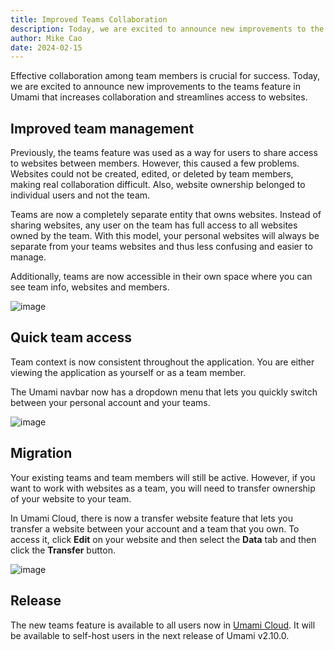 ```yaml
---
title: Improved Teams Collaboration
description: Today, we are excited to announce new improvements to the teams feature.
author: Mike Cao
date: 2024-02-15
---
```


Effective collaboration among team members is crucial for success. Today, we are excited to announce
new improvements to the teams feature in Umami that increases collaboration and streamlines access to websites.

## Improved team management

Previously, the teams feature was used as a way for users to share access to websites between members. However, this caused a few
problems. Websites could not be created, edited, or deleted by team members, making real collaboration difficult. Also,
website ownership belonged to individual users and not the team.

Teams are now a completely separate entity that owns websites. Instead of sharing websites, any user on the team has full access
to all websites owned by the team. With this model, your personal websites will always be separate from your teams websites
and thus less confusing and easier to manage.

Additionally, teams are now accessible in their own space where you can see team info, websites and members.

![image](/images/blog/teams-view.png)

## Quick team access

Team context is now consistent throughout the application. You are either viewing the application as yourself or as a
team member.

The Umami navbar now has a dropdown menu that lets you quickly switch between your personal account and your teams.

![image](/images/blog/teams-dropdown.png)

## Migration

Your existing teams and team members will still be active. However, if you want to work with websites as a team, you will need to
transfer ownership of your website to your team.

In Umami Cloud, there is now a transfer website feature that lets you transfer a website between your
account and a team that you own. To access it, click **Edit** on your website and then select the **Data** tab and then click the
**Transfer** button.

![image](/images/blog/teams-transfer.png)

## Release

The new teams feature is available to all users now in [Umami Cloud](https://cloud.umami.is?ref=umami-blog). It will be available to self-host users in the next release
of Umami v2.10.0.
